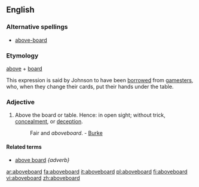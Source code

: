 ==English==

=== Alternative spellings ===
*[[above-board]]

===Etymology===
[[above]] + [[board]]

This expression is said by Johnson to have been [[borrowed]] from [[gamesters]], who, when they change their cards, put their hands under the table.

===Adjective===
{{en-adv}}

# Above the board or table.  Hence: in open sight; without trick, [[concealment]], or [[deception]].
#: Fair and ''aboveboard''. - [[Burke]]

====Related terms====
* [[above board]] ''{adverb}''

[[ar:aboveboard]]
[[fa:aboveboard]]
[[it:aboveboard]]
[[pl:aboveboard]]
[[fi:aboveboard]]
[[vi:aboveboard]]
[[zh:aboveboard]]